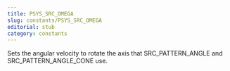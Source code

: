 ```yaml
---
title: PSYS_SRC_OMEGA
slug: constants/PSYS_SRC_OMEGA
editorial: stub
category: constants
---
```


<LSLConstant
	name="PSYS_SRC_OMEGA"
	type="integer"
	value="21"
/>

Sets the angular velocity to rotate the axis that SRC_PATTERN_ANGLE and SRC_PATTERN_ANGLE_CONE use.
